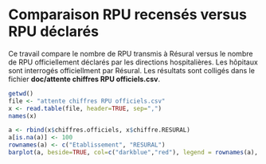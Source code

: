 Comparaison RPU recensés versus RPU déclarés
=============================================

Ce travail compare le nombre de RPU transmis à Résural versus le nombre de RPU officiellement déclarés par les directions hospitalières. Les hôpitaux sont interrogés officiellment par Résural. Les résultats sont colligés dans le fichier __doc/attente chiffres RPU officiels.csv__.

```r
getwd()
file <- "attente chiffres RPU officiels.csv"
x <- read.table(file, header=TRUE, sep=",")
names(x)

a <- rbind(x$chiffres.officiels, x$chiffre.RESURAL)
a[is.na(a)] <- 100
rownames(a) <- c("Etablissement", "RESURAL")
barplot(a, beside=TRUE, col=c("darkblue","red"), legend = rownames(a), names.arg = x$établissement, las=2)

```

